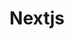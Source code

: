 ---
title: "Nextjs"
excerpt: "A modern framework for building web applications"
created_date: 2024-10-30
status: published
slug: 'nextjs'
coverimage: "nextjs-screenshot.png"
vendoricon: "nextjs-icon-white.svg"
horizontal_logo: "nextjs-logo-horizontal.png"
tags: ["nextjs", "js", "javascript", "web"]
vendor_primary_color: "black"
vendor_secondary_color: "white"
category: "development"
---
